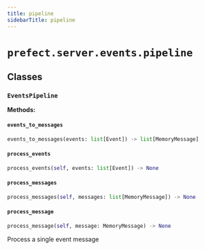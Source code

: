 ```yaml
---
title: pipeline
sidebarTitle: pipeline
---
```


# `prefect.server.events.pipeline`

## Classes

### `EventsPipeline` <sup><a href="https://github.com/prefecthq/prefect/blob/main/src/prefect/server/events/pipeline.py#L7" target="_blank"><Icon icon="github" style="width: 14px; height: 14px;" /></a></sup>

**Methods:**

#### `events_to_messages` <sup><a href="https://github.com/prefecthq/prefect/blob/main/src/prefect/server/events/pipeline.py#L9" target="_blank"><Icon icon="github" style="width: 14px; height: 14px;" /></a></sup>

```python
events_to_messages(events: list[Event]) -> list[MemoryMessage]
```

#### `process_events` <sup><a href="https://github.com/prefecthq/prefect/blob/main/src/prefect/server/events/pipeline.py#L20" target="_blank"><Icon icon="github" style="width: 14px; height: 14px;" /></a></sup>

```python
process_events(self, events: list[Event]) -> None
```

#### `process_messages` <sup><a href="https://github.com/prefecthq/prefect/blob/main/src/prefect/server/events/pipeline.py#L24" target="_blank"><Icon icon="github" style="width: 14px; height: 14px;" /></a></sup>

```python
process_messages(self, messages: list[MemoryMessage]) -> None
```

#### `process_message` <sup><a href="https://github.com/prefecthq/prefect/blob/main/src/prefect/server/events/pipeline.py#L28" target="_blank"><Icon icon="github" style="width: 14px; height: 14px;" /></a></sup>

```python
process_message(self, message: MemoryMessage) -> None
```

Process a single event message

